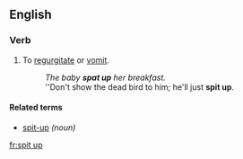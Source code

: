 ==English==

===Verb===
{{en-verb|spits up|spitting up|spat up}}

# {{context|transitive|and|intransitive|especially of children}} To [[regurgitate]] or [[vomit]].
#:''The baby '''spat up''' her breakfast.''
#:''Don't show the dead bird to him; he'll just '''spit up'''.

====Related terms====
*[[spit-up]] ''(noun)''

[[fr:spit up]]